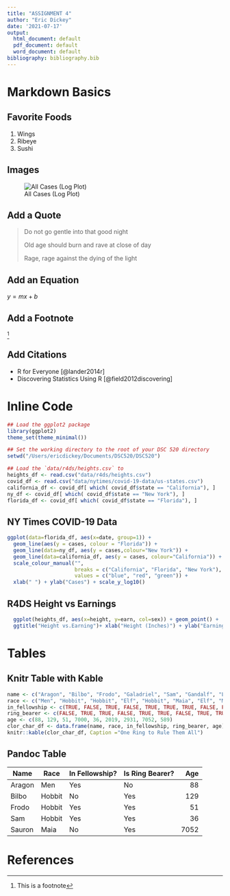 ```yaml
---
title: "ASSIGNMENT 4"
author: "Eric Dickey"
date: '2021-07-17'
output:
  html_document: default
  pdf_document: default
  word_document: default
bibliography: bibliography.bib
---
```


# Markdown Basics

## Favorite Foods
1. Wings
2. Ribeye
3. Sushi

## Images
![All Cases (Log Plot)](/Users/ericdickey/Documents/DSC520/DSC520/completed/assignment04/plots/10-all-cases-log.png)

## Add a Quote
> Do not go gentle into that good night
>
> Old age should burn and rave at close of day
>
> Rage, rage against the dying of the light

## Add an Equation
$y=mx + b$

## Add a Footnote
^[This is a footnote]

## Add Citations
* R for Everyone [@lander2014r]
* Discovering Statistics Using R [@field2012discovering]

# Inline Code
```r
## Load the ggplot2 package
library(ggplot2)
theme_set(theme_minimal())

## Set the working directory to the root of your DSC 520 directory
setwd("/Users/ericdickey/Documents/DSC520/DSC520")

## Load the `data/r4ds/heights.csv` to
heights_df <- read.csv("data/r4ds/heights.csv")
covid_df <- read.csv("data/nytimes/covid-19-data/us-states.csv")
california_df <- covid_df[ which( covid_df$state == "California"), ]
ny_df <- covid_df[ which( covid_df$state == "New York"), ]
florida_df <- covid_df[ which( covid_df$state == "Florida"), ]
```


## NY Times COVID-19 Data
```r
ggplot(data=florida_df, aes(x=date, group=1)) +
  geom_line(aes(y = cases, colour = "Florida")) +
  geom_line(data=ny_df, aes(y = cases,colour="New York")) +
  geom_line(data=california_df, aes(y = cases, colour="California")) +
  scale_colour_manual("",
                      breaks = c("California", "Florida", "New York"),
                      values = c("blue", "red", "green")) +
  xlab(" ") + ylab("Cases") + scale_y_log10()
```
## R4DS Height vs Earnings
```r
  ggplot(heights_df, aes(x=height, y=earn, col=sex)) + geom_point() + 
  ggtitle("Height vs.Earning")+ xlab("Height (Inches)") + ylab("Earnings (US Dollars)")
```

# Tables
## Knitr Table with Kable
```r
name <- c("Aragon", "Bilbo", "Frodo", "Galadriel", "Sam", "Gandalf", "Legolas", "Sauron","Gollum")
race <- c("Men", "Hobbit", "Hobbit", "Elf", "Hobbit", "Maia", "Elf", "Maia", "Hobbit")
in_fellowship <- c(TRUE, FALSE, TRUE, FALSE, TRUE, TRUE, TRUE, FALSE, FALSE)
ring_bearer <- c(FALSE, TRUE, TRUE, FALSE, TRUE, TRUE, FALSE, TRUE, TRUE)
age <- c(88, 129, 51, 7000, 36, 2019, 2931, 7052, 589)
clor_char_df <- data.frame(name, race, in_fellowship, ring_bearer, age)
knitr::kable(clor_char_df, Caption ="One Ring to Rule Them All")
```

## Pandoc Table
| Name      | Race      | In Fellowship? | Is Ring Bearer? | Age    |
|-----------|-----------|----------------|-----------------|-------:|
| Aragon    | Men       | Yes            | No             | 88      |
| Bilbo     | Hobbit    | No             | Yes            | 129     |
| Frodo     | Hobbit    | Yes            | Yes            | 51      |
| Sam       | Hobbit    | Yes            | Yes            | 36      |
| Sauron    | Maia      | No             | Yes            | 7052    |

# References
